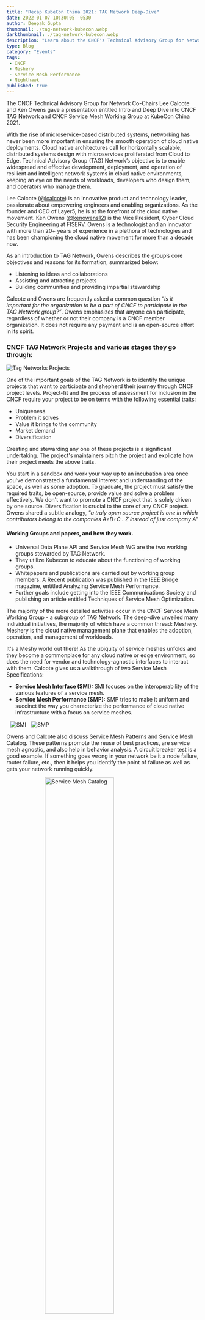 ```yaml
---
title: "Recap KubeCon China 2021: TAG Network Deep-Dive"
date: 2022-01-07 10:30:05 -0530
author: Deepak Gupta
thumbnail: ./tag-network-kubecon.webp
darkthumbnail: ./tag-network-kubecon.webp
description: "Learn about the CNCF's Technical Advisory Group for Network's projects, including each of the initiatives in the Service Mesh Working Group, and how Meshery is central to each one of them."
type: Blog
category: "Events"
tags:
 - CNCF
 - Meshery
 - Service Mesh Performance
 - Nighthawk
published: true
---
```



<BlogWrapper>

<div class="intro ">
<p>
    The CNCF Technical Advisory Group for Network Co-Chairs <Link to="/community/members/lee-calcote">Lee Calcote</Link> and Ken Owens gave a presentation entitled Intro and Deep Dive into CNCF TAG Network and CNCF Service Mesh Working Group at KubeCon China 2021.
</p>
</div>

<p>
    With the rise of microservice-based distributed systems, networking has never been more important in ensuring the smooth operation of cloud native deployments. Cloud native architectures call for horizontally scalable, distributed systems design with microservices proliferated from Cloud to Edge. Technical Advisory Group (TAG) Network’s objective is to enable widespread and effective development, deployment, and operation of resilient and intelligent network systems in cloud native environments, keeping an eye on the needs of workloads, developers who design them, and operators who manage them.
</p>

<p>
    Lee Calcote (<a href="https://twitter.com/lcalcote">@lcalcote</a>) is an innovative product and technology leader, passionate about empowering engineers and enabling organizations. As the founder and CEO of Layer5, he is at the forefront of the cloud native movement. Ken Owens (<a href ="https://twitter.com/kenowens12">@kenowens12</a>) is the Vice President, Cyber Cloud Security Engineering at FISERV. Owens is a technologist and an innovator with more than 20+ years of experience in a plethora of technologies and has been championing the cloud native movement for more than a decade now. 
</p>
<p>
    As an introduction to TAG Network, Owens  describes  the group’s  core objectives and reasons for its formation, summarized below:
</p>
<ul>
<li>Listening to ideas and collaborations</li>
<li>Assisting and attracting projects</li>
<li>Building communities and providing impartial stewardship</li>
</ul>
<p>
    Calcote and Owens are frequently asked a common question <em>“Is it important for the organization to be a part of CNCF to participate in the TAG Network group?”</em>. Owens emphasizes that anyone can participate, regardless of whether or not their company is a CNCF member organization. It does not require any payment and is an open-source effort in its spirit.
</p>
<h3>CNCF TAG Network Projects and various stages they go through:</h3>
<img src={Projects} className="slides-right" align="center" alt="Tag Networks Projects" />

<p>
    One of the important goals of the TAG Network is to identify the unique projects that want to participate and shepherd their journey through CNCF project levels. Project-fit and the process of assessment for inclusion in the CNCF require your project to be on terms with the following essential traits:
</p>
<ul>
<li>Uniqueness</li>
<li>Problem it solves</li>
<li>Value it brings to the community</li> 
<li>Market demand</li>
<li>Diversification </li>
</ul>
<p>
    Creating and stewarding any one of these projects is a significant undertaking. The  project's maintainers pitch the project and explicate how their project meets the above traits. 
</p>
<p>
    You start in a sandbox and work your way up to an incubation area once you've demonstrated a fundamental interest and understanding of the space, as well as some adoption. To graduate, the project must satisfy the required traits, be open-source, provide value and solve a problem effectively. We don't want to promote a CNCF project that is solely driven by one source. Diversification is crucial to the core of any CNCF project. Owens shared a subtle analogy, <em>"a truly open source project is one in which contributors belong to the companies A+B+C...Z instead of just company A"</em> 
</p>


<h4>Working Groups and papers, and how they work.</h4>
<ul>
<li>Universal Data Plane API and Service Mesh WG are the two working groups stewarded by TAG Network.</li>
<li>They utilize Kubecon to educate about the functioning of working groups.</li>
<li>Whitepapers and publications are carried out by working group members. A Recent publication was published in the IEEE Bridge magazine, entitled <Link to="/resources/service-mesh-performance/analyzing-service-mesh-performance">Analyzing Service Mesh Performance</Link>.</li>
<li>Further goals include getting into the IEEE Communications Society and publishing an article entitled Techniques of Service Mesh Optimization.</li>
</ul>

The majority of the more detailed activities occur in the CNCF Service Mesh Working Group - a subgroup of TAG Network. The deep-dive unveiled many individual initiatives, the majority of which have a common thread: <Link to="/cloud-native-management/meshery">Meshery</Link>. Meshery is the cloud native management plane that enables the adoption, operation, and management of workloads.

<p>
    It's a Meshy world out there! As the ubiquity of service meshes unfolds and they become a commonplace for any cloud native or edge environment, so does the need for vendor and technology-agnostic interfaces to interact with them. Calcote gives us a walkthrough of two Service Mesh Specifications:
</p>
<ul>
<li><b><Link to="/projects/service-mesh-interface-conformance">Service Mesh Interface (SMI):</Link></b> SMI focuses on the interoperability of the various features of a service mesh.</li>
<li><b><Link to="/projects/cloud-native-performance">Service Mesh Performance (SMP):</Link></b> SMP tries to make it uniform and succinct the way you characterize the performance of cloud native infrastructure with a focus on service meshes.</li>
</ul>
<p>
<img src={Smi} class="slides" align="center" style="margin-left: 10px;" alt="SMI" />
<img src={Smp} class="slides" align="center" style="margin-left: 10px;" alt="SMP" />
</p>

<p>
    Owens and Calcote also discuss <Link to="/learn/service-mesh-books/service-mesh-patterns">Service Mesh Patterns</Link> and Service Mesh Catalog. These patterns promote the reuse of best practices, are service mesh agnostic, and also help in behavior analysis. A circuit breaker test is a good example.  If something goes wrong in your network be it a node failure, router failure, etc., then it helps you identify the point of failure as well as gets your network running quickly. 
</p>
<img src={Catalog} class="slides" alt="Service Mesh Catalog" style="display:block; margin: 0 auto 1.5rem; width:60%;"/>


<p>
    Talking about distributed systems, we come across the problem of distributed analysis. In this talk, the TAG Network co-chairs help us understand this problem and why we must worry about it.
</p>
<ul>
<li>Many performance characterizing tools are limited to single instance load generators. This limits the amount of traffic and the variety of behavioral analysis.</li>
<li>Distributed load testing in parallel poses a challenge when merging results without losing the precision we need to gain insight into the high tail percentiles.</li>
<li>How to model your service mesh topology and optimize for your ideal configuration in context of how much you value properties of resiliency, performance, throughput, latency, and so on before deploying to production. </li>
</ul>
<p>
    This brings us to <Link to="/projects/nighthawk">Nighthawk</Link> and <Link to="/cloud-native-management/meshery">Meshery</Link>. Together they help produce robust, distributed and scalable services. Distributed load testing offers insight into system behaviors that accurately represent real world behaviors of services under load as that load comes from any number of sources.
</p>
<img src={Gnh} class="slides" style="display:block; margin: 0 auto 1.5rem; width:60%;" alt="GetNighthawk" />

<p><strong>Calcote and Owens packed a great deal of information in this talk. If you are passionate about Cloud Native Networking and Service Meshes, then this talk is definitely worth your time. Find the recording below. The presentation slides are available <a href={slidesTAG}>here</a>. </strong>
</p>
<div class="iframe-container">
<iframe src="https://www.youtube.com/embed/pUDm8Xx4RXg" loading="lazy" title="YouTube video player" frameborder="0" allow="accelerometer; autoplay; clipboard-write; encrypted-media; gyroscope; picture-in-picture" allowfullscreen ></iframe>
</div>

</BlogWrapper>
